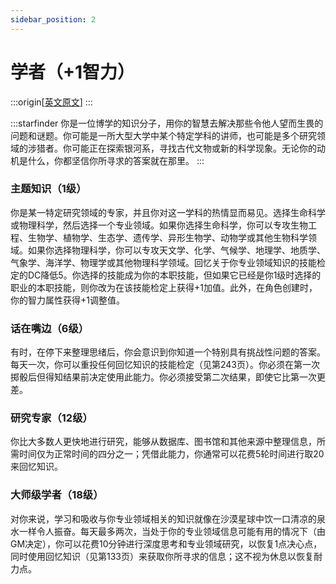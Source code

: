 ```yaml
---
sidebar_position: 2
---
```


# 学者（+1智力）

:::origin[[英文原文](https://www.aonsrd.com/Themes.aspx?ItemName=Scholar)]
:::

:::starfinder
你是一位博学的知识分子，用你的智慧去解决那些令他人望而生畏的问题和谜题。你可能是一所大型大学中某个特定学科的讲师，也可能是多个研究领域的涉猎者。你可能正在探索银河系，寻找古代文物或新的科学现象。无论你的动机是什么，你都坚信你所寻求的答案就在那里。
:::

### 主题知识（1级）

你是某一特定研究领域的专家，并且你对这一学科的热情显而易见。选择生命科学或物理科学，然后选择一个专业领域。如果你选择生命科学，你可以专攻生物工程、生物学、植物学、生态学、遗传学、异形生物学、动物学或其他生物科学领域。如果你选择物理科学，你可以专攻天文学、化学、气候学、地理学、地质学、气象学、海洋学、物理学或其他物理科学领域。回忆关于你专业领域知识的技能检定的DC降低5。你选择的技能成为你的本职技能，但如果它已经是你1级时选择的职业的本职技能，则你改为在该技能检定上获得+1加值。此外，在角色创建时，你的智力属性获得+1调整值。

### 话在嘴边（6级）

有时，在停下来整理思绪后，你会意识到你知道一个特别具有挑战性问题的答案。每天一次，你可以重投任何回忆知识的技能检定（见第243页）。你必须在第一次掷骰后但得知结果前决定使用此能力。你必须接受第二次结果，即使它比第一次更差。

### 研究专家（12级）

你比大多数人更快地进行研究，能够从数据库、图书馆和其他来源中整理信息，所需时间仅为正常时间的四分之一；凭借此能力，你通常可以花费5轮时间进行取20来回忆知识。

### 大师级学者（18级）

对你来说，学习和吸收与你专业领域相关的知识就像在沙漠星球中饮一口清凉的泉水一样令人振奋。每天最多两次，当处于你的专业领域信息可能有用的情况下（由GM决定），你可以花费10分钟进行深度思考和专业领域研究，以恢复1点决心点，同时使用回忆知识（见第133页）来获取你所寻求的信息；这不视为休息以恢复耐力点。